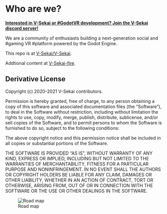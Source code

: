 # Who are we?

**[Interested in V-Sekai or #GodotVR development? Join the V-Sekai discord server!](https://discord.gg/7BQDHesck8)**

We are a community of enthusiasts building a next-generation social and #gaming VR #platform powered by the Godot Engine.

This repo is at [V-Sekai/V-Sekai](https://github.com/V-Sekai/V-Sekai).

Addtional content at [V-Sekai-fire](https://github.com/V-Sekai-fire/).

## Derivative License

Copyright (c) 2020-2021 V-Sekai contributors.

Permission is hereby granted, free of charge, to any person obtaining a copy
of this software and associated documentation files (the "Software"), to deal
in the Software without restriction, including without limitation the rights
to use, copy, modify, merge, publish, distribute, sublicense, and/or sell
copies of the Software, and to permit persons to whom the Software is
furnished to do so, subject to the following conditions:

The above copyright notice and this permission notice shall be included in all
copies or substantial portions of the Software.

THE SOFTWARE IS PROVIDED "AS IS", WITHOUT WARRANTY OF ANY KIND, EXPRESS OR
IMPLIED, INCLUDING BUT NOT LIMITED TO THE WARRANTIES OF MERCHANTABILITY,
FITNESS FOR A PARTICULAR PURPOSE AND NONINFRINGEMENT. IN NO EVENT SHALL THE
AUTHORS OR COPYRIGHT HOLDERS BE LIABLE FOR ANY CLAIM, DAMAGES OR OTHER
LIABILITY, WHETHER IN AN ACTION OF CONTRACT, TORT OR OTHERWISE, ARISING FROM,
OUT OF OR IN CONNECTION WITH THE SOFTWARE OR THE USE OR OTHER DEALINGS IN THE
SOFTWARE.

![Road map](./vsekai_roadmap_evergreen.svg)
